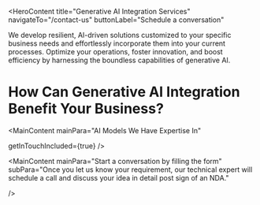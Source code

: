 <HeroContent
  title="Generative AI Integration Services"
  navigateTo="/contact-us"
  buttonLabel="Schedule a conversation"
>
  We develop resilient, AI-driven solutions customized to your specific business
  needs and effortlessly incorporate them into your current processes. Optimize
  your operations, foster innovation, and boost efficiency by harnessing the
  boundless capabilities of generative AI.
</HeroContent>

<ClientCompaniesComponent />

<CountUpAnimationContainer />

<MainContent mainPara="Our Generative AI Integration Services" />

<section className="grid grid-cols-2 gap-10 w-full py-16">
  <section className="w-full col-span-1 cursor-pointer">
    <ServiceCard
      service={{
        id: 1,
        image: "/servicesPage/GPT_Insight.png",
        title: "Custom Generative AI Application Development",
        description:
          "Enhance your business with our personalized generative AI applications, such as chatbots and question-answering systems. Crafted to meet your organization's unique needs, our custom-built apps seamlessly integrate generative AI into your current infrastructure, workflows, and systems, enabling you to harness the benefits of AI with ease and minimal impact.",
        urlPath: "",
      }}
    />
  </section>
  <section className="w-full col-span-1 cursor-pointer">
    <ServiceCard
      service={{
        id: 2,
        image: "",
        title: "Generative AI Consulting",
        description:
          "We thoroughly assess your current systems, carefully pinpoint the best solutions, and share our technical knowledge to confirm the smooth deployment and usage of generative AI solutions. We offer valuable perspectives, proven methods, and direct support to simplify the integration process and optimize the advantages of generative AI for your organization.",
        urlPath: "generative-ai-consulting-company/",
      }}
    />
  </section>
  <section className="w-full col-span-1 cursor-pointer">
    <ServiceCard
      service={{
        id: 3,
        image: "",
        title: "Generative AI Integration Into Workflows",
        description:
          "We assist you in optimizing your business processes by effortlessly incorporating your chosen generative AI solutions into your workflows. Unsure about which generative AI applications would be most appropriate for your business? Our seasoned professionals meticulously examine your specific business needs and provide expert guidance on the most suitable generative AI tools to integrate into your systems.",
        urlPath: "",
      }}
    />
  </section>
  <section className="w-full col-span-1 cursor-pointer">
    <ServiceCard
      service={{
        id: 4,
        image: "",
        title: "Ongoing Maintenance and Support",
        description:
          "We understand that the integration of generative AI tools is just the beginning. We are dedicated to providing exceptional maintenance and support services to ensure that your investment continues to yield maximum benefits. Our unwavering commitment is demonstrated through our responsive support and proactive maintenance approach. This includes regular system inspections, performance tracking, and prompt issue resolution, all of which are designed to keep your generative AI-powered workflows operating at their best.",
        urlPath: "",
      }}
    />
  </section>
</section>

<MainContent
  mainPara="Boost ops, cut hassle!"
  subPara="Gear up for a game-changing tech update. Our GenAI integration services are crafted to supercharge your operations for maximum productivity gains."
  getInTouchIncluded={true}
/>

<MainContent mainPara="How Can Generative AI Integration Benefit Your Business?" />

# How Can Generative AI Integration Benefit Your Business?

<section className="grid grid-cols-2 gap-10 w-full py-16">
  <section className="w-full col-span-1 cursor-pointer">
    <ServiceCard
      service={{
        id: 1,
        image: "",
        title: "Customer Support Automation",
        description:
          "Automated Customer Service offer immediate and precise responses to customer questions, lessening the burden on support staff, enhancing customer satisfaction, and decreasing the costs associated with customer support.,
        urlPath: "",  
      }
      }
    />
  </section>
  <section className="w-full col-span-1 cursor-pointer">
    <ServiceCard
      service={{
        id: 2,
        image: "",
        title: "Content Generationg",
        description:
          "Automating Content Creation Generate compelling and customized content like blog posts, social media updates, and product descriptions automatically, reducing time and labor while preserving quality and uniformity.",
        urlPath: "",
      }
      }
    />
  </section><section className="w-full col-span-1 cursor-pointer">
    <ServiceCard
      service={{
        id: 3,
        image: "",
        title: "Data Analysis and Insights",
        description:
          "Generative AI can be employed to analyze extensive datasets and uncover valuable insights, enabling more efficient and effective data-driven decision-making.",
        urlPath: "",
      }
      }
    />
  </section><section className="w-full col-span-1 cursor-pointer">
    <ServiceCard
      service={{
        id: 4,
        image: "",
        title: "Virtual Training and Simulations",
        description:
          "Generative AI can be used to create interactive training modules and simulations, enabling employees to enhance their abilities and expertise within a virtual setting. This approach can lead to improved job performance and reduced training expenses.",
        urlPath: "",
      }
      }
    />
  </section><section className="w-full col-span-1 cursor-pointer">
    <ServiceCard
      service={{
        id: 5,
        image: "",
        title: "Natural Language Processing (NLP)",
        description:
          "Natural Language Processing (NLP) enables the automation of a wide range of tasks, such as sentiment analysis, text summarization, and language translation. By leveraging NLP, organizations can enhance their efficiency and productivity.",
        urlPath: "",
      }
      }
    />
  </section><section className="w-full col-span-1 cursor-pointer">
    <ServiceCard
      service={{
        id: 6,
        image: "",
        title: "Fraud Detection and Prevention",
        description:
          "Generative AI can be leveraged to analyze transaction patterns and identify unusual activities, enabling organizations to proactively detect and mitigate fraudulent behavior. This helps enterprises protect their assets and preserve the trust of their customers.",
        urlPath: "",
      }
      }
    />
  </section><section className="w-full col-span-1 cursor-pointer">
    <ServiceCard
      service={{
        id: 7,
        image: "",
        title: "Creative Design and Art",
        description:
          "Innovative Design and Visual Arts Discover the potential of generative artificial intelligence in the realm of creative design, empowering businesses to produce distinctive visuals, artwork, and graphic designs, unlocking new avenues for branding and marketing initiatives.",
        urlPath: "",
      }
      }
    />
  </section><section className="w-full col-span-1 cursor-pointer">
    <ServiceCard
      service={{
        id: 8,
        image: "",
        title: "Workflow Automation",
        description:
          "Automating Workflows Incorporate generative artificial intelligence into your organization's workflows to automate monotonous tasks, optimize processes, and boost operational productivity. This allows your employees to devote their time and effort to more strategic and intricate responsibilities.",
        urlPath: "",
      }
      }
    />
  </section>
</section>

<MainContent
  mainPara="AI Models We Have Expertise In"

getInTouchIncluded={true}
/>

<section className="grid grid-cols-2 gap-10 w-full py-16">
  <section className="w-full col-span-1 cursor-pointer">
    <ServiceCard
      service={{
        id: 1,
        image: "",
        title: "Banking and Finance",
        description:
          "In the banking and financial industry, our generative AI solutions offer advanced data analysis, fraud prevention, and personalized customer interactions. This assists financial organizations in streamlining their operations, efficiently managing risks, and providing customized financial products and services.",
        urlPath: "banking-software-development/",
      }
      }
    />
  </section>
  <section className="w-full col-span-1 cursor-pointer">
    <ServiceCard
      service={{
        id: 2,
        image: "",
        title: "Retail",
        description:
          "In the retail sector, our GenAI offerings bolster customer interaction, inventory control, and demand prediction. This results in heightened customer satisfaction, lowered expenses, and greater profitability by harnessing data-driven insights.",
        urlPath: "retail-software-development/",
      }
      }
    />
  </section><section className="w-full col-span-1 cursor-pointer">
    <ServiceCard
      service={{
        id: 3,
        image: "",
        title: "Healthcare",
        description:
          "In the healthcare domain, our products and services assist with medical diagnosis, treatment suggestions, and patient care. By leveraging artificial intelligence (AI) capabilities, healthcare professionals can improve patient outcomes, optimize administrative workflows, and advance medical research and innovation.",
        urlPath: "healthcare-software-development/",
      }
      }
    />
  </section><section className="w-full col-span-1 cursor-pointer">
    <ServiceCard
      service={{
        id: 4,
        image: "",
        title: "Supply Chain and Logistics",
        description:
          "Our AI-powered solutions are designed to streamline supply chain and logistics processes. By enhancing route planning, inventory management, and demand forecasting, our technology helps organizations reduce operational expenses, boost efficiency, and deliver better customer experiences.",
        urlPath: "logistics-software-development/",
      }
      }
    />
  </section><section className="w-full col-span-1 cursor-pointer">
    <ServiceCard
      service={{
        id: 5,
        image: "",
        title: "Insurance",
        description:
          "In the insurance industry, our offerings assist with underwriting, claims handling, and risk evaluation. This allows insurance providers to offer more precise pricing, quicker claims processing, and enhanced customer experiences.",
        urlPath: "insurance-software-development/",
      }
      }
    />
  </section><section className="w-full col-span-1 cursor-pointer">
    <ServiceCard
      service={{
        id: 6,
        image: "",
        title: "Travel",
        description:
          "Our AI solutions optimize customer support, recommendation systems, and pricing approaches for the travel industry. This results in enhanced customer experiences, higher booking volumes, and increased revenue for travel companies overall.",
        urlPath: "generative-ai-in-travel/",
      }
      }
    />
  </section>
  <section className="w-full col-span-1 cursor-pointer">
    <ServiceCard
      service={{
        id: 7,
        image: "",
        title: "Automotive",
        description:
          "Our generative AI solutions can revolutionize your automotive business by enhancing vehicle design, automating processes, advancing research and development, and improving quality control. These innovations optimize operational efficiency, minimize downtime, and enhance customer satisfaction and safety.",
        urlPath: "generative-ai-in-automotive-industry/",
      }
      }
    />
  </section>
  <section className="w-full col-span-1 cursor-pointer">
    <ServiceCard
      service={{
        id: 8,
        image: "",
        title: "Hospitality",
        description:
          "Our artificial intelligence solutions for the hospitality industry can help personalize customer experiences, optimize business operations, and refine marketing approaches. This allows hospitality companies to use their resources more effectively, foster guest loyalty, and enhance overall customer satisfaction and profitability.",
        urlPath: "ai-use-cases-in-hospitality/
      }
    />
  </section><section className="w-full col-span-1 cursor-pointer">
    <ServiceCard
      service={{
        id: 9,
        image: "",
        title: "Manufacturing",
        description:
          "In the manufacturing industry, our generative AI technologies optimize production workflows, improve quality assurance, and expedite product creation. Incorporating GenAI enhances efficiency and fosters innovation, providing companies with a competitive advantage.",
        urlPath: "manufacturing-software-development/",
      }
      }
    />
  </section><section className="w-full col-span-1 cursor-pointer">
    <ServiceCard
      service={{
        id: 10,
        image: "",
        title: "Media and Entertainment",
        description:
          "In the media and entertainment sector, our GenAI solutions improve the creation of content, optimize the distribution process, and personalize customer experiences. This allows media companies to engage their audiences more effectively and drive ongoing innovation.",
        urlPath: "ai-in-media-and-entertainment/",
      }
      }
    />
  </section><section className="w-full col-span-1 cursor-pointer">
    <ServiceCard
      service={{
        id: 11,
        image: "",
        title: "Generative AI Integration",
        description:
          "We effortlessly integrate generative AI technologies into your current technological framework, optimizing your internal processes and public-facing systems. We understand the importance of a seamless implementation and work tirelessly to guarantee our integration approach minimizes any disruption to your ongoing activities, enabling your organization to flourish in the quickly changing technological environment.",
        urlPath: "generative-ai-integration-service/",
      }
      }
    />
  </section><section className="w-full col-span-1 cursor-pointer">
    <ServiceCard
      service={{
        id: 12,
        image: "",
        title: "Legal",
        description:
          "In the legal industry, our GenAI solutions assist with a variety of tasks, including case analysis, case forecasting, and legal research. This allows law firms to optimize their processes, enhance case strategies, and increase the effectiveness of their services, ultimately benefiting both legal professionals and their clients.",
        urlPath: "ai-use-cases-in-legal-businesses/",
      }
      }
    />
  </section>
</section>

<MainContent mainPara="The Potential Business Outcomes" />

<section className="grid grid-cols-2 gap-10 w-full py-16">
  <section className="w-full col-span-1 cursor-pointer">
    <ServiceCard
      service={{
        id: 1,
        image: "",
        title: "Enhance Efficiency",
        description:
          "Boost Productivity by incorporating generative AI into your work processes, you can automate monotonous tasks, simplify operations, and allocate resources more effectively, ultimately enhancing overall efficiency.",
        urlPath: "",
      }}
    />
  </section>
  <section className="w-full col-span-1 cursor-pointer">
    <ServiceCard
      service={{
        id: 2,
        image: "",
        title: "Personalize Customer Experiences",
        description:
          "Generative AI allows you to personalize customer experiences by generating customized recommendations, targeted marketing initiatives, and tailored products or services.",
        urlPath: "",
      }}
    />
  </section>
  <section className="w-full col-span-1 cursor-pointer">
    <ServiceCard
      service={{
        id: 3,
        image: "",
        title: "Gain Competitive Advantage",
        description:
          "Integrating generative AI can give you a competitive edge by allowing you to leverage the capabilities of advanced algorithms. These algorithms can help you analyze data, uncover valuable insights, and make informed, data-driven decisions, enabling you to stay ahead of the competition.",
        urlPath: "",
      }}
    />
  </section>
  <section className="w-full col-span-1 cursor-pointer">
    <ServiceCard
      service={{
        id: 4,
        image: "",
        title: "Boost Decision-making",
        description:
          "Generative AI can rapidly process and analyze massive amounts of data, allowing for quicker and more well-informed decision-making. This can result in enhanced outcomes and business expansion.",
        urlPath: "",
      }}
    />
  </section>
  <section className="w-full col-span-1 cursor-pointer">
    <ServiceCard
      service={{
        id: 5,
        image: "",
        title: "Improve Accuracy and Precision",
        description:
          "Generative AI algorithms can enhance the accuracy and precision of your processes and outputs, minimizing human mistakes and bolstering the reliability of your results.",
        urlPath: "",
      }}
    />
  </section>
  <section className="w-full col-span-1 cursor-pointer">
    <ServiceCard
      service={{
        id: 6,
        image: "",
        title: "Optimize Resource Utilization",
        description:
          "Integrating generative AI can help optimize the use of your resources, ensuring that your workforce, time, and assets are utilized efficiently. This can lead to cost savings and improved productivity for your organization.",
        urlPath: "",
      }}
    />
  </section>
  <section className="w-full col-span-1 cursor-pointer">
    <ServiceCard
      service={{
        id: 7,
        image: "",
        title: "Enable Data-driven Insights",
        description:
          "Generative AI can analyze your data to reveal underlying patterns, trends, and relationships that may not be immediately apparent. These insights can inform strategic decisions and contribute to the growth and success of your business.",
        urlPath: "",
      }}
    />
  </section>
  <section className="w-full col-span-1 cursor-pointer">
    <ServiceCard
      service={{
        id: 8,
        image: "",
        title: "Scalability",
        description:
          "This technology enables your business to expand and adjust to a rapidly changing environment through enhanced automation, quicker decision-making, improved productivity, customized experiences, and intelligent resource management.",
        urlPath: "",
      }}
    />
  </section>
</section>

<MainContent getInTouchIncluded={true} />

<MainContent mainPara="Our AI Development Technology Stack" />

<MainContent mainPara="Our Generative AI Integration Process" />

<section className="grid grid-cols-2 gap-10 w-full py-16">
  <section className="w-full col-span-1 cursor-pointer">
    <ServiceCard
      service={{
        id: 1,
        image: "",
        title: "Understanding Client Needs",
        description:
          "We work closely with our clients to thoroughly comprehend their unique business needs, obstacles, and goals. This involves recognizing the tasks, workflows, or domains where generative AI can provide value and improve productivity.",
        urlPath: "",
      }}
    />
  </section>
  <section className="w-full col-span-1 cursor-pointer">
    <ServiceCard
      service={{
        id: 2,
        image: "",
        title: "Model Selection",
        description:
          "Based on the identified needs, we select the most appropriate pre-trained generative AI model or a combination of models. This could range from widely used models like GPT-3, GPT-4, or specialized image-based generative models.",
        urlPath: "",
      }}
    />
  </section>
  <section className="w-full col-span-1 cursor-pointer">
    <ServiceCard
      service={{
        id: 3,
        image: "",
        title: "Data Integration",
        description:
          "We combine the client's data sources, which can be in the form of text, images, or other types of data, into the generative AI system. This can be accomplished through effortless data import from diverse sources like databases, cloud storage, APIs, or live data streams.",
        urlPath: "",
      }}
    />
  </section>
  <section className="w-full col-span-1 cursor-pointer">
    <ServiceCard
      service={{
        id: 4,
        image: "",
        title: "Fine-tuning",
        description:
          "We tailor and optimize the chosen model to align with the client's business requirements and domain-specific data. This process of fine-tuning involves training the model using relevant datasets provided by the client, which helps to enhance its performance and adapt it to specific applications.",
        urlPath: "",
      }}
    />
  </section>
  <section className="w-full col-span-1 cursor-pointer">
    <ServiceCard
      service={{
        id: 5,
        image: "",
        title: "Testing and Evaluation",
        description:
          "Comprehensive testing and assessment of the integrated generative AI system are carried out prior to its full implementation. This process ensures the system's performance, precision, and alignment with the client's workflows, as well as the generation of outputs of high caliber.",
        urlPath: "",
      }}
    />
  </section>
  <section className="w-full col-span-1 cursor-pointer">
    <ServiceCard
      service={{
        id: 6,
        image: "",
        title: "Workflow Integration",
        description:
          "Our team works closely with the client's IT and development teams to seamlessly incorporate the generative AI solution into their current workflows and systems. This process involves creating APIs, connectors, or custom interfaces that facilitate effortless communication and interaction between the generative AI system and the other tools or applications employed by the client.",
        urlPath: "",
      }}
    />
  </section>
  <section className="w-full col-span-1 cursor-pointer">
    <ServiceCard
      service={{
        id: 7,
        image: "",
        title: "Deployment and Monitoring",
        description:
          "The generative AI system is then implemented in the client's live operational setting after it has been thoroughly tested and approved. Ongoing surveillance and assessment of its performance are performed to guarantee that the solution operates at its best, is dependable, and can handle increasing demands.",
        urlPath: "",
      }}
    />
  </section>
  <section className="w-full col-span-1 cursor-pointer">
    <ServiceCard
      service={{
        id: 8,
        image: "",
        title: "Support and Maintenance",
        description:
          "We offer continuous assistance, upkeep, and improvements to the generative AI integration, guaranteeing it stays current, effective, and in sync with any evolving business needs or technological innovations.",
        urlPath: "",
      }}
    />
  </section>
</section>

<MainContent mainPara="Our Generative AI Integration Technology Stack" />

<MainContent mainPara="As Mentioned in " />

<ClientCompaniesComponent />

<MainContent mainPara="Our Engagement Models" />

<section className="grid grid-cols-3 gap-10 w-full py-16">
  <section className="w-full col-span-1 cursor-pointer">
    <ServiceCard
      service={{
        id: 1,
        image: "",
        title: "Dedicated Development Team",
        description:
          "Our skilled development team utilizes state-of-the-art artificial intelligence and machine learning technologies to provide our clients with exceptional services and personalized solutions.",
        urlPath: "",
      }}
    />
  </section>
  <section className="w-full col-span-1 cursor-pointer">
    <ServiceCard
      service={{
        id: 2,
        image: "",
        title: "Team Extension",
        description:
          "Our team extension approach is intended to help clients who want to grow their teams by providing the specific skills and knowledge required for their initiatives.",
        urlPath: "/",
      }}
    />
  </section>
  <section className="w-full col-span-1 cursor-pointer">
    <ServiceCard
      service={{
        id: 3,
        image: "",
        title: "Project-based Model",
        description:
          "Our client-focused, project-driven methodology, bolstered by our skilled software development team, is committed to encouraging collaboration with clients and attaining their unique project goals.",
        urlPath: "",
      }}
    />
  </section>
</section>

<MainContent mainPara="Get Started Today" />

<section className="grid grid-cols-4 gap-10 w-full py-16">
  <section className="w-full col-span-1 cursor-pointer">
    <ServiceCard
      service={{
        id: 1,
        image: "",
        title: "1. Get in Touch",
        description:
          "Complete the contact form secured by a non-disclosure agreement, select a time on our calendar, and arrange a video conference with our specialists.",
        urlPath: "",
      }}
    />
  </section>
  <section className="w-full col-span-1 cursor-pointer">
    <ServiceCard
      service={{
        id: 2,
        image: "",
        title: "2. Get a Consultation",
        description:
          "Get on a call with our team to know the feasibility of your project idea.",
        urlPath: "",
      }}
    />
  </section>
  <section className="w-full col-span-1 cursor-pointer">
    <ServiceCard
      service={{
        id: 3,
        image: "",
        title: "3. Get a Cost Estimate",
        description:
          "Based on the project requirements, we share a project proposal with budget and timeline estimates.",
        urlPath: "",
      }}
    />
  </section>
  <section className="w-full col-span-1 cursor-pointer">
    <ServiceCard
      service={{
        id: 4,
        image: "",
        title: "4. Project Kickoff",
        description:
          "Once the project is signed, we bring together a team from a range of disciplines to kick start your project.",
        urlPath: "",
      }}
    />
  </section>
</section>

<MainContent
  mainPara="Start a conversation by filling the form"
  subPara="Once you let us know your requirement, our technical expert will schedule a call and discuss your idea in detail post sign of an NDA."

/>
